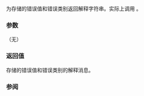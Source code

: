 {{cpp/error/error_condition/title | message}}
{{cpp/error/error_condition/navbar}}
{{dcl begin}}
{{dcl | since=c++11 |
std::string message() const;
}}
{{dcl end}}

为存储的错误值和错误类别返回解释字符串。实际上调用 {{c|category().message(value())}}。

===参数===
（无）

===返回值===
存储的错误值和错误类别的解释消息。

{{cpp/impldef exception}}

===参阅===
{{dsc begin}}
{{dsc inc | cpp/error/error_category/dsc message}}
{{dsc end}}

{{langlinks|en|ja|ru}}